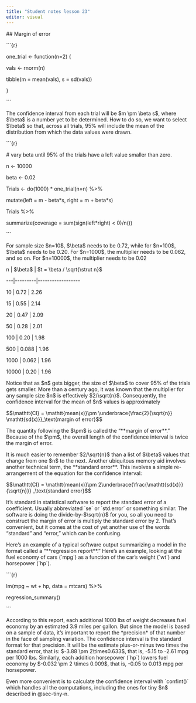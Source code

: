 ```yaml
---
title: "Student notes lesson 23"
editor: visual
---
```


\## Margin of error

\`\`\`{r}

one_trial \<- function(n=2) {

vals \<- rnorm(n)

tibble(m = mean(vals), s = sd(vals))

}

\`\`\`

The confidence interval from each trial will be \$m \\pm \\beta s\$, where \$\\beta\$ is a number yet to be determined. How to do so, we want to select \$\\beta\$ so that, across all trials, 95% will include the mean of the distribution from which the data values were drawn.

\`\`\`{r}

\# vary beta until 95% of the trials have a left value smaller than zero.

n \<- 10000

beta \<- 0.02

Trials \<- do(1000) \* one_trial(n=n) %\>%

mutate(left = m - beta\*s, right = m + beta\*s)

Trials %\>%

summarize(coverage = sum(sign(left\*right) \< 0)/n())

\`\`\`

For sample size \$n=10\$, \$\\beta\$ needs to be 0.72, while for \$n=100\$, \$\\beta\$ needs to be 0.20. For \$n=1000\$, the multiplier needs to be 0.062, and so on. For \$n=10000\$, the multiplier needs to be 0.02

n \| \$\\beta\$ \| \$t = \\beta / \\sqrt{\\strut n}\$

\-\--\|\-\-\-\-\-\-\-\--\|\-\-\-\-\-\-\-\-\-\-\-\-\-\-\-\-\--

10 \| 0.72 \| 2.26

15 \| 0.55 \| 2.14

20 \| 0.47 \| 2.09

50 \| 0.28 \| 2.01

100 \| 0.20 \| 1.98

500 \| 0.088 \| 1.96

1000 \| 0.062 \| 1.96

10000 \| 0.20 \| 1.96

Notice that as \$n\$ gets bigger, the size of \$\\beta\$ to cover 95% of the trials gets smaller. More than a century ago, it was known that the multiplier for any sample size \$n\$ is effectively \$2/\\sqrt{n}\$. Consequently, the confidence interval for the mean of \$n\$ values is approximately

\$\$\\mathtt{CI} = \\mathtt{mean(x)}\\pm \\underbrace{\\frac{2}{\\sqrt{n}} \\mathtt{sd(x)}}\_\\text{margin of error}\$\$

The quantity following the \$\\pm\$ is called the "\*\*margin of error\*\*." Because of the \$\\pm\$, the overall length of the confidence interval is twice the margin of error.

It is much easier to remember \$2/\\sqrt{n}\$ than a list of \$\\beta\$ values that change from one \$n\$ to the next. Another ubiquitous memory aid involves another technical term, the \*\*standard error\*\*. This involves a simple re-arrangement of the equation for the confidence interval:

\$\$\\mathtt{CI} = \\mathtt{mean(x)}\\pm 2\\underbrace{\\frac{\\mathtt{sd(x)}}{\\sqrt{n}}} \_\\text{standard error}\$\$

It's standard in statistical software to report the standard error of a coefficient. Usually abbreviated \`se\` or \`std.error\` or something similar. The software is doing the divide-by-\$\\sqrt{n}\$ for you, so all you need to construct the margin of error is multiply the standard error by 2. That's convenient, but it comes at the cost of yet another use of the words "standard" and "error," which can be confusing.

Here's an example of a typical software output summarizing a model in the format called a "\*\*regression report\*\*." Here's an example, looking at the fuel economy of cars (\`mpg\`) as a function of the car's weight (\`wt\`) and horsepower (\`hp\`).

\`\`\`{r}

lm(mpg \~ wt + hp, data = mtcars) %\>%

regression_summary()

\`\`\`

According to this report, each additional 1000 lbs of weight decreases fuel economy by an estimated 3.9 miles per gallon. But since the model is based on a sample of data, it's important to report the \*precision\* of that number in the face of sampling variation. The confidence interval is the standard format for that precision. It will be the estimate plus-or-minus two times the standard error, that is: \$-3.88 \\pm 2\\times0.633\$, that is, -5.15 to -2.61 mpg per 1000 lbs. Similarly, each addition horsepower (\`hp\`) lowers fuel economy by \$-0.032 \\pm 2 \\times 0.009\$, that is, -0.05 to 0.013 mpg per horsepower.

Even more convenient is to calculate the confidence interval with \`confint()\` which handles all the computations, including the ones for tiny \$n\$ described in \@sec-tiny-n.
